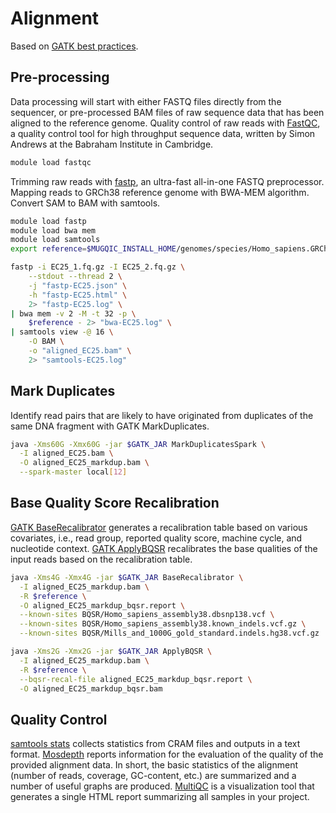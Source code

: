 # Alignment {#align}

Based on [GATK best practices](https://gatk.broadinstitute.org/hc/en-us/articles/360035535912-Data-pre-processing-for-variant-discovery).

## Pre-processing
Data processing will start with either FASTQ files directly from the sequencer, or pre-processed BAM files of raw sequence data that has been aligned to the reference genome.
Quality control of raw reads with [FastQC](http://www.bioinformatics.babraham.ac.uk/projects/fastqc/), a quality control tool for high throughput sequence data, written by Simon Andrews at the Babraham Institute in Cambridge.

```bash
module load fastqc
```

Trimming raw reads with [fastp](https://github.com/OpenGene/fastp), an ultra-fast all-in-one FASTQ preprocessor.
Mapping reads to GRCh38 reference genome with BWA-MEM algorithm.
Convert SAM to BAM with samtools.

```bash
module load fastp
module load bwa mem
module load samtools
export reference=$MUGQIC_INSTALL_HOME/genomes/species/Homo_sapiens.GRCh38/genome/bwa_index/Homo_sapiens.GRCh38.fa

fastp -i EC25_1.fq.gz -I EC25_2.fq.gz \
    --stdout --thread 2 \
    -j "fastp-EC25.json" \
    -h "fastp-EC25.html" \
    2> "fastp-EC25.log" \
| bwa mem -v 2 -M -t 32 -p \
    $reference - 2> "bwa-EC25.log" \
| samtools view -@ 16 \
    -O BAM \
    -o "aligned_EC25.bam" \
    2> "samtools-EC25.log"
```

## Mark Duplicates

Identify read pairs that are likely to have originated from duplicates of the same DNA fragment with GATK MarkDuplicates.

```bash
java -Xms60G -Xmx60G -jar $GATK_JAR MarkDuplicatesSpark \
  -I aligned_EC25.bam \
  -O aligned_EC25_markdup.bam \
  --spark-master local[12]
```

## Base Quality Score Recalibration

[GATK BaseRecalibrator](https://gatk.broadinstitute.org/hc/en-us/articles/360042477672-BaseRecalibrator) generates a recalibration table based on various covariates, i.e., read group, reported quality score, machine cycle, and nucleotide context. [GATK ApplyBQSR](https://gatk.broadinstitute.org/hc/en-us/articles/5358826654875-ApplyBQSR) recalibrates the base qualities of the input reads based on the recalibration table.

```bash
java -Xms4G -Xmx4G -jar $GATK_JAR BaseRecalibrator \
  -I aligned_EC25_markdup.bam \
  -R $reference \
  -O aligned_EC25_markdup_bqsr.report \
  --known-sites BQSR/Homo_sapiens_assembly38.dbsnp138.vcf \
  --known-sites BQSR/Homo_sapiens_assembly38.known_indels.vcf.gz \
  --known-sites BQSR/Mills_and_1000G_gold_standard.indels.hg38.vcf.gz

java -Xms2G -Xmx2G -jar $GATK_JAR ApplyBQSR \
  -I aligned_EC25_markdup.bam \
  -R $reference \
  --bqsr-recal-file aligned_EC25_markdup_bqsr.report \
  -O aligned_EC25_markdup_bqsr.bam
```

## Quality Control

[samtools stats](https://www.htslib.org/doc/samtools.html) collects statistics from CRAM files and outputs in a text format.
[Mosdepth](https://github.com/brentp/mosdepth) reports information for the evaluation of the quality of the provided alignment data. In short, the basic statistics of the alignment (number of reads, coverage, GC-content, etc.) are summarized and a number of useful graphs are produced.
[MultiQC](http://multiqc.info/) is a visualization tool that generates a single HTML report summarizing all samples in your project.

